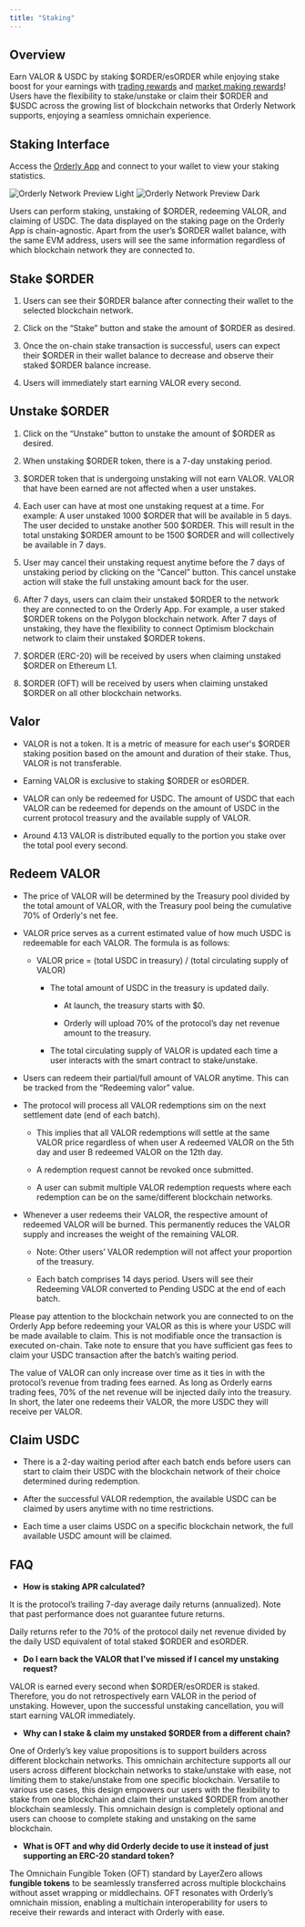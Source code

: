 ```yaml
---
title: "Staking"
---
```


## Overview
Earn VALOR & USDC by staking \$ORDER/esORDER while enjoying stake boost for your earnings with [trading rewards](/introduction/tokenomics/trading-rewards/trading-rewards) and [market making rewards](/introduction/tokenomics/market-making-rewards/market-making-rewards)! Users have the flexibility to stake/unstake or claim their \$ORDER and \$USDC across the growing list of blockchain networks that Orderly Network supports, enjoying a seamless omnichain experience.


## Staking Interface
Access the [Orderly App](https://app.orderly.network/stake) and connect to your wallet to view your staking statistics.

<img
  className="block dark:hidden"
  src="/images/staking-interface.png"
  alt="Orderly Network Preview Light"
/>
<img
  className="hidden dark:block"
  src="/images/staking-interface.png"
  alt="Orderly Network Preview Dark"
/>

Users can perform staking, unstaking of \$ORDER, redeeming VALOR, and claiming of USDC. The data displayed on the staking page on the Orderly App is chain-agnostic. Apart from the user’s \$ORDER wallet balance, with the same EVM address, users will see the same information regardless of which blockchain network they are connected to.


## Stake \$ORDER
1. Users can see their \$ORDER balance after connecting their wallet to the selected blockchain network.

2. Click on the “Stake” button and stake the amount of \$ORDER as desired.

3. Once the on-chain stake transaction is successful, users can expect their \$ORDER in their wallet balance to decrease and observe their staked \$ORDER balance increase.

4. Users will immediately start earning VALOR every second.


## Unstake \$ORDER
1. Click on the “Unstake” button to unstake the amount of \$ORDER as desired.

2. When unstaking \$ORDER token, there is a 7-day unstaking period.

3. \$ORDER token that is undergoing unstaking will not earn VALOR. VALOR that have been earned are not affected when a user unstakes.

4. Each user can have at most one unstaking request at a time. For example: A user unstaked 1000 \$ORDER that will be available in 5 days. The user decided to unstake another 500 \$ORDER. This will result in the total unstaking \$ORDER amount to be 1500 \$ORDER and will collectively be available in 7 days.

5. User may cancel their unstaking request anytime before the 7 days of unstaking period by clicking on the “Cancel” button. This cancel unstake action will stake the full unstaking amount back for the user. 

6. After 7 days, users can claim their unstaked \$ORDER to the network they are connected to on the Orderly App. For example, a user staked \$ORDER tokens on the Polygon blockchain network. After 7 days of unstaking, they have the flexibility to connect Optimism blockchain network to claim their unstaked \$ORDER tokens.

7. \$ORDER (ERC-20) will be received by users when claiming unstaked \$ORDER on Ethereum L1. 

8. \$ORDER (OFT) will be received by users when claiming unstaked \$ORDER on all other blockchain networks.

## Valor
- VALOR is not a token. It is a metric of measure for each user's \$ORDER staking position based on the amount and duration of their stake. Thus, VALOR is not transferable. 

- Earning VALOR is exclusive to staking \$ORDER or esORDER.

- VALOR can only be redeemed for USDC. The amount of USDC that each VALOR can be redeemed for depends on the amount of USDC in the current protocol treasury and the available supply of VALOR.

- Around 4.13 VALOR is distributed equally to the portion you stake over the total pool every second.


## Redeem VALOR
- The price of VALOR will be determined by the Treasury pool divided by the total amount of VALOR, with the Treasury pool being the cumulative 70% of Orderly's net fee.

- VALOR price serves as a current estimated value of how much USDC is redeemable for each VALOR. The formula is as follows:

    - VALOR price \= (total USDC in treasury) / (total circulating supply of VALOR)

        - The total amount of USDC in the treasury is updated daily.

            - At launch, the treasury starts with \$0.

            - Orderly will upload 70\% of the protocol’s day net revenue amount to the treasury.

        - The total circulating supply of VALOR is updated each time a user interacts with the smart contract to stake/unstake.

- Users can redeem their partial/full amount of VALOR anytime. This can be tracked from the “Redeeming valor” value.

- The protocol will process all VALOR redemptions sim on the next settlement date (end of each batch).

    - This implies that all VALOR redemptions will settle at the same VALOR price regardless of when user A redeemed VALOR on the 5th day and user B redeemed VALOR on the 12th day.

    - A redemption request cannot be revoked once submitted.

    - A user can submit multiple VALOR redemption requests where each redemption can be on the same/different blockchain networks.

- Whenever a user redeems their VALOR, the respective amount of redeemed VALOR will be burned. This permanently reduces the VALOR supply and increases the weight of the remaining VALOR.

    - Note: Other users’ VALOR redemption will not affect your proportion of the treasury.

    - Each batch comprises 14 days period. Users will see their Redeeming VALOR converted to Pending USDC at the end of each batch.


<Note>
Please pay attention to the blockchain network you are connected to on the Orderly App before redeeming your VALOR as this is where your USDC will be made available to claim. This is not modifiable once the transaction is executed on-chain. Take note to ensure that you have sufficient gas fees to claim your USDC transaction after the batch’s waiting period.
</Note>


The value of VALOR can only increase over time as it ties in with the protocol’s revenue from trading fees earned. As long as Orderly earns trading fees, 70\% of the net revenue will be injected daily into the treasury. In short, the later one redeems their VALOR, the more USDC they will receive per VALOR.


## Claim USDC
- There is a 2-day waiting period after each batch ends before users can start to claim their USDC with the blockchain network of their choice determined during redemption.

- After the successful VALOR redemption, the available USDC can be claimed by users anytime with no time restrictions.

- Each time a user claims USDC on a specific blockchain network, the full available USDC amount will be claimed.


## FAQ
- **How is staking APR calculated?**

It is the protocol’s trailing 7-day average daily returns (annualized). Note that past performance does not guarantee future returns.

Daily returns refer to the 70\% of the protocol daily net revenue divided by the daily USD equivalent of total staked \$ORDER and esORDER.

 

- **Do I earn back the VALOR that I’ve missed if I cancel my unstaking request?**

VALOR is earned every second when \$ORDER/esORDER is staked. Therefore, you do not retrospectively earn VALOR in the period of unstaking. However, upon the successful unstaking cancellation, you will start earning VALOR immediately.

 

- **Why can I stake & claim my unstaked \$ORDER from a different chain?**

One of Orderly’s key value propositions is to support builders across different blockchain networks. This omnichain architecture supports all our users across different blockchain networks to stake/unstake with ease, not limiting them to stake/unstake from one specific blockchain. Versatile to various use cases, this design empowers our users with the flexibility to stake from one blockchain and claim their unstaked \$ORDER from another blockchain seamlessly. This omnichain design is completely optional and users can choose to complete staking and unstaking on the same blockchain.

 

- **What is OFT and why did Orderly decide to use it instead of just supporting an ERC-20 standard token?**

The Omnichain Fungible Token (OFT) standard by LayerZero allows **fungible tokens** to be seamlessly transferred across multiple blockchains without asset wrapping or middlechains. OFT resonates with Orderly’s omnichain mission, enabling a multichain interoperability for users to receive their rewards and interact with Orderly with ease.

